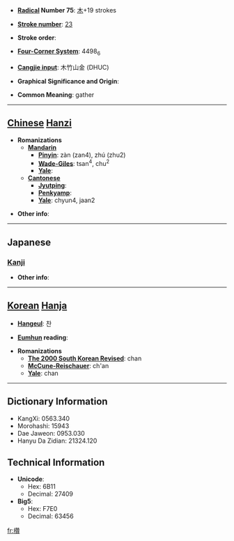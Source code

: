 * '''[[Wiktionary:Chinese radical index| Radical]] Number 75''': [[Wiktionary:Chinese radical index 木|木]]+19 strokes

* '''[[Wiktionary:Chinese total strokes index|Stroke number]]''': [[Wiktionary:Chinese total strokes index 23|23]]

* '''Stroke order''': 

* '''[[Wiktionary:Chinese four corner index|Four-Corner System]]''': 4498<sub>6</sub>

* '''[[Wiktionary:Chinese Cangjie index|Cangjie input]]''': 木竹山金 (DHUC)

* '''Graphical Significance and Origin''': 

* '''Common Meaning''': gather

----

== [[Chinese]] [[Hanzi]] ==

* '''Romanizations'''
** '''[[Mandarin]]'''
*** '''[[Pinyin]]''': zàn (zan4), zhú (zhu2)
*** '''[[Wade-Giles]]''': tsan<sup>4</sup>, chu<sup>2</sup>
*** '''[[Yale]]''': 
** '''[[Cantonese]]'''
*** '''[[Jyutping]]''':
*** '''[[Penkyamp]]''': 
*** '''[[Yale]]''': chyun4, jaan2

* '''Other info''': 

----

==Japanese==
===[[Kanji]]===
{{kanji|on readings=[[さん]] (san), [[ざん]] (zan)
|kun readings=[[つえ]] (tsue)
}}

* '''Other info''':  

----

== [[Korean]] [[Hanja]] ==

* '''[[Hangeul]]''': 찬

* '''[[Eumhun]] reading''': 

* '''Romanizations'''
** '''[[The 2000 South Korean Revised Romanization|The 2000 South Korean Revised]]''': chan
** '''[[McCune-Reischauer]]''': ch'an
** '''[[Yale]]''': chan

----

== Dictionary Information ==

* KangXi: 0563.340
* Morohashi: 15943
* Dae Jaweon: 0953.030
* Hanyu Da Zidian: 21324.120

== Technical Information ==

* '''Unicode''':
** Hex: 6B11
** Decimal: 27409
* '''Big5''':
** Hex: F7E0
** Decimal: 63456

[[fr:欑]]